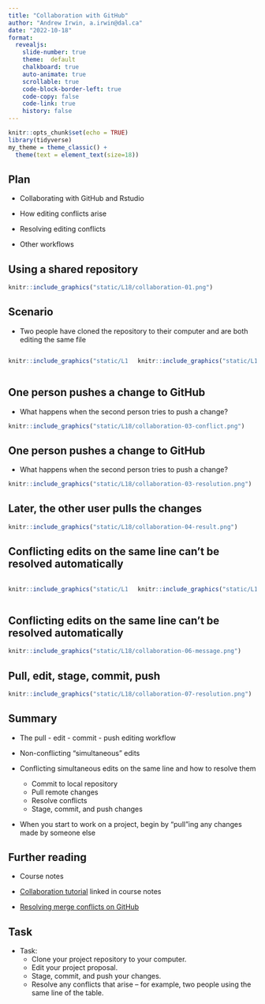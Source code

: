 ```yaml
---
title: "Collaboration with GitHub"
author: "Andrew Irwin, a.irwin@dal.ca"
date: "2022-10-18"
format:
  revealjs:
    slide-number: true
    theme:  default
    chalkboard: true
    auto-animate: true
    scrollable: true
    code-block-border-left: true
    code-copy: false
    code-link: true
    history: false
---
```


```r
knitr::opts_chunk$set(echo = TRUE)
library(tidyverse)
my_theme = theme_classic() + 
  theme(text = element_text(size=18))
```

## Plan

* Collaborating with GitHub and Rstudio

* How editing conflicts arise

* Resolving editing conflicts

* Other workflows

## Using a shared repository

```r
knitr::include_graphics("static/L18/collaboration-01.png")
```

## Scenario

* Two people have cloned the repository to their computer and are both editing the same file

:::: {.columns}
::: {.column width="50%"}
```r
knitr::include_graphics("static/L18/collaboration-02-rstudio-cloud-student.png")
```
:::
::: {.column width="50%"}
```r
knitr::include_graphics("static/L18/collaboration-02-airwin.png")
```
:::
::::


## One person pushes a change to GitHub

* What happens when the second person tries to push a change?

```r
knitr::include_graphics("static/L18/collaboration-03-conflict.png")
```

## One person pushes a change to GitHub

* What happens when the second person tries to push a change?

```r
knitr::include_graphics("static/L18/collaboration-03-resolution.png")
```

## Later, the other user pulls the changes

```r
knitr::include_graphics("static/L18/collaboration-04-result.png")
```

## Conflicting edits on the same line can't be resolved automatically

:::: {.columns}
::: {.column width="50%"}
```r
knitr::include_graphics("static/L18/collaboration-05-conflict-1.png")
```
:::
::: {.column width="50%"}
```r
knitr::include_graphics("static/L18/collaboration-05-conflict-A.png")
```
:::
::::


## Conflicting edits on the same line can't be resolved automatically

```r
knitr::include_graphics("static/L18/collaboration-06-message.png")
```

## Pull, edit, stage, commit, push

```r
knitr::include_graphics("static/L18/collaboration-07-resolution.png")
```

## Summary

* The pull - edit - commit - push editing workflow

* Non-conflicting "simultaneous" edits

* Conflicting simultaneous edits on the same line and how to resolve them
  * Commit to local repository
  * Pull remote changes
  * Resolve conflicts
  * Stage, commit, and push changes

* When you start to work on a project, begin by "pull"ing any changes made by someone else

## Further reading

* Course notes

* [Collaboration tutorial](https://uoftcoders.github.io/studyGroup/lessons/git/collaboration/lesson/) linked in course notes

* [Resolving merge conflicts on GitHub](https://docs.github.com/en/github/collaborating-with-issues-and-pull-requests/resolving-a-merge-conflict-using-the-command-line)


## Task

* Task: 
  * Clone your project repository to your computer.
  * Edit your project proposal. 
  * Stage, commit, and push your changes.
  * Resolve any conflicts that arise -- for example, two people using the same line of the table.

